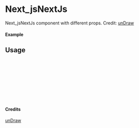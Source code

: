 
<Meta of={Next_jsNextJs} title="unDraw/Next_jsNextJs" />

# Next_jsNextJs

Next_jsNextJs component with different props.
Credit: [unDraw](https://undraw.co/illustrations)

#### Example

<Canvas of={Next_jsNextJs.Primary} />

## Usage

```ts
import { Next_jsNextJs } from "yadl-ui";

const Example = () => {
  return (
      <Next_jsNextJs />
  );
};

export default Example;
```

#### Credits
[unDraw](https://undraw.co/illustrations)
